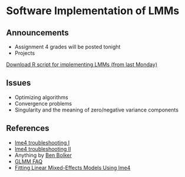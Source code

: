 # Software Implementation of LMMs 

## Announcements

- Assignment 4 grades will be posted tonight 
- Projects 

[Download R script for implementing LMMs (from last Monday)](../scripts/10132025_software_implementation_inclass.Rmd)

## Issues 

- Optimizing algorithms 
- Convergence problems 
- Singularity and the meaning of zero/negative variance components 

## References 

- [lme4 troubleshooting I](https://rstudio-pubs-static.s3.amazonaws.com/33653_57fc7b8e5d484c909b615d8633c01d51.html) 
- [lme4 troubleshooting II](https://search.r-project.org/CRAN/refmans/lme4/html/troubleshooting.html) 
- Anything by [Ben Bolker](https://math.mcmaster.ca/~bolker/) 
- [GLMM FAQ](https://bbolker.github.io/mixedmodels-misc/glmmFAQ.html) 
- [Fitting Linear Mixed-Effects Models Using lme4](https://cran.r-project.org/web/packages/lme4/vignettes/lmer.pdf)

